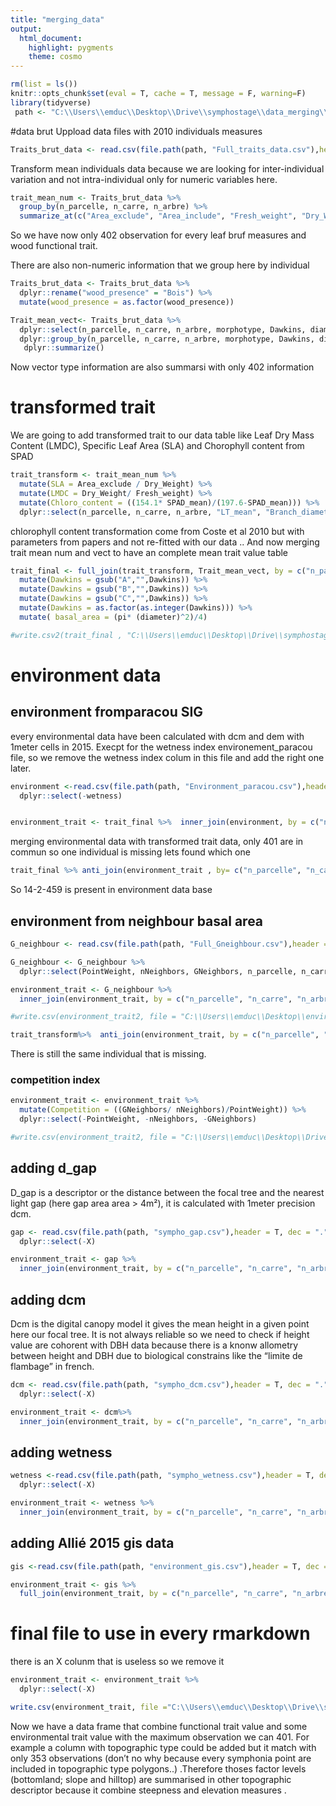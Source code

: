 ```yaml
---
title: "merging_data"
output: 
  html_document: 
    highlight: pygments
    theme: cosmo
---
```

```r
rm(list = ls())
knitr::opts_chunk$set(eval = T, cache = T, message = F, warning=F)
library(tidyverse)
 path <- "C:\\Users\\emduc\\Desktop\\Drive\\symphostage\\data_merging\\"
```



#data brut
Uppload data files with 2010 individuals measures 

```r
Traits_brut_data <- read.csv(file.path(path, "Full_traits_data.csv"),header = T, dec = ",", sep=";")
```

Transform mean individuals data because we are looking for inter-individual variation and not intra-individual only for numeric variables here.

```r
trait_mean_num <- Traits_brut_data %>% 
  group_by(n_parcelle, n_carre, n_arbre) %>% 
  summarize_at(c("Area_exclude", "Area_include", "Fresh_weight", "Dry_Weight", "SPAD_mean", "LT_mean", "Branch_diameter", "Bark_thickness", "Bark_infra_density", "Wood_infra_density" ), mean, na.rm = T)
```
So we have now only 402 observation for every leaf bruf measures and wood functional trait.

There are also non-numeric information that we group here by individual 

```r
Traits_brut_data <- Traits_brut_data %>% 
  dplyr::rename("wood_presence" = "Bois") %>% 
  mutate(wood_presence = as.factor(wood_presence))

Trait_mean_vect<- Traits_brut_data %>% 
  dplyr::select(n_parcelle, n_carre, n_arbre, morphotype, Dawkins, diameter, Xutm, Yutm, wood_presence, morphotype_field) %>% 
  dplyr::group_by(n_parcelle, n_carre, n_arbre, morphotype, Dawkins, diameter, wood_presence,Xutm, Yutm, morphotype_field) %>%
   dplyr::summarize()
```
 Now vector type information are also summarsi with only 402 information 


# transformed trait 

We are going to add transformed trait to our data table like Leaf Dry Mass Content (LMDC), Specific Leaf Area (SLA) and Chorophyll content from SPAD

```r
trait_transform <- trait_mean_num %>% 
  mutate(SLA = Area_exclude / Dry_Weight) %>% 
  mutate(LMDC = Dry_Weight/ Fresh_weight) %>% 
  mutate(Chloro_content = ((154.1* SPAD_mean)/(197.6-SPAD_mean))) %>% 
  dplyr::select(n_parcelle, n_carre, n_arbre, "LT_mean", "Branch_diameter", "Bark_thickness", "Bark_infra_density", "Wood_infra_density", LMDC, SLA, Chloro_content, Area_exclude)
```


chlorophyll content transformation come from Coste et al 2010 but with parameters from papers and not re-fitted with our data .. 
And now merging trait mean num and vect to have an complete mean trait value table 

```r
trait_final <- full_join(trait_transform, Trait_mean_vect, by = c("n_parcelle", "n_carre", "n_arbre") ) %>%
  mutate(Dawkins = gsub("A","",Dawkins)) %>% 
  mutate(Dawkins = gsub("B","",Dawkins)) %>% 
  mutate(Dawkins = gsub("C","",Dawkins)) %>% 
  mutate(Dawkins = as.factor(as.integer(Dawkins))) %>% 
  mutate( basal_area = (pi* (diameter)^2)/4)

#write.csv2(trait_final , "C:\\Users\\emduc\\Desktop\\Drive\\symphostage\\Full_traits_transform.csv")

```

# environment data
## environment fromparacou SIG 

every environmental data have been calculated with dcm and dem with 1meter cells in 2015. Execpt for the wetness index environement_paracou file, so we remove the wetness index colum in this file and add the right one later. 

```r
environment <-read.csv(file.path(path, "Environment_paracou.csv"),header = T, dec = ".", sep=",") %>% 
  dplyr::select(-wetness)


environment_trait <- trait_final %>%  inner_join(environment, by = c("n_parcelle", "n_carre", "n_arbre"))


```


merging environmental data with transformed trait data, only 401 are in commun so one individual is missing lets found which one 

```r
trait_final %>% anti_join(environment_trait , by= c("n_parcelle", "n_carre", "n_arbre"))

```

So 14-2-459 is present in environment data base 

## environment from neighbour basal area 

```r
G_neighbour <- read.csv(file.path(path, "Full_Gneighbour.csv"),header = T, dec = ".", sep=",")

G_neighbour <- G_neighbour %>% 
  dplyr::select(PointWeight, nNeighbors, GNeighbors, n_parcelle, n_carre, n_arbre )

environment_trait <- G_neighbour %>% 
  inner_join(environment_trait, by = c("n_parcelle", "n_carre", "n_arbre"))

#write.csv(environment_trait2, file = "C:\\Users\\emduc\\Desktop\\environment_trait2.csv" )

trait_transform%>%  anti_join(environment_trait, by = c("n_parcelle", "n_carre", "n_arbre"))

```

There is still the same individual that is missing.

### competition index 

```r
environment_trait <- environment_trait %>% 
  mutate(Competition = ((GNeighbors/ nNeighbors)/PointWeight)) %>% 
  dplyr::select(-PointWeight, -nNeighbors, -GNeighbors)

#write.csv(environment_trait2, file = "C:\\Users\\emduc\\Desktop\\Drive\\symphostage\\environment_trait2.csv" )
```

## adding d_gap 

D_gap is a descriptor or the distance between the focal tree and the nearest light gap (here gap area area > 4m²), it is calculated with 1meter precision dcm.

```r
gap <- read.csv(file.path(path, "sympho_gap.csv"),header = T, dec = ".", sep=",")%>% 
  dplyr::select(-X)

environment_trait <- gap %>% 
  inner_join(environment_trait, by = c("n_parcelle", "n_carre", "n_arbre"))


```

## adding dcm 

Dcm is the digital canopy model it gives the mean height in a given point here our focal tree. It is not always reliable so we need to check if height value are cohorent with DBH data because there is a knonw allometry between height and DBH due to biological constrains like the "limite de flambage" in french. 

```r
dcm <- read.csv(file.path(path, "sympho_dcm.csv"),header = T, dec = ".", sep=",")%>% 
  dplyr::select(-X)

environment_trait <- dcm%>% 
  inner_join(environment_trait, by = c("n_parcelle", "n_carre", "n_arbre"))

```



## adding wetness

```r
wetness <-read.csv(file.path(path, "sympho_wetness.csv"),header = T, dec = ".", sep=",") %>% 
  dplyr::select(-X)

environment_trait <- wetness %>% 
  inner_join(environment_trait, by = c("n_parcelle", "n_carre", "n_arbre"))
```

## adding Allié 2015 gis data 

```r
gis <-read.csv(file.path(path, "environment_gis.csv"),header = T, dec = ",", sep=";")

environment_trait <- gis %>% 
  full_join(environment_trait, by = c("n_parcelle", "n_carre", "n_arbre"))
```

# final file to use in every rmarkdown 

there is an X colunm that is useless so we remove it 

```r
environment_trait <- environment_trait %>%
  dplyr::select(-X)

write.csv(environment_trait, file ="C:\\Users\\emduc\\Desktop\\Drive\\symphostage\\environment_trait.csv" )
```

Now we have a data frame that combine functional trait value and some environmental trait value with the maximum observation we can 401. For example a column with topographic type could be added but it match with only 353 observations (don't no why because every symphonia point are included in topographic type polygons..) .Therefore thoses factor levels (bottomland; slope and hilltop) are  summarised in other topographic descriptor because it combine steepness and elevation measures .
